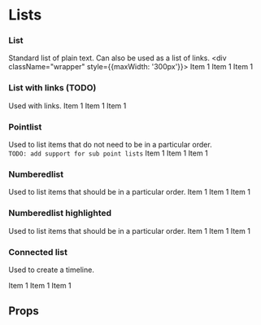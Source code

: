 
<Meta title="Core/List" component={List}/>

# Lists

<div style={{marginTop: '60px'}}></div>

### List
Standard list of plain text. Can also be used as a list of links.
<Preview>
    <Story name="Default">
        <div className="wrapper" style={{maxWidth: '300px'}}>
            <List>
                <ListItem>Item 1</ListItem>
                <ListItem>Item 1</ListItem>
                <ListItem>Item 1</ListItem>
            </List>
        </div>
    </Story>
</Preview>

<div style={{marginTop: '60px'}}></div>

### List with links (TODO)
Used with links.
<Preview>
    <Story name="List with links">
        <List>
            <ListItem>Item 1</ListItem>
            <ListItem>Item 1</ListItem>
            <ListItem>Item 1</ListItem>
        </List>
    </Story>
</Preview>

<div style={{marginTop: '60px'}}></div>

### Pointlist
Used to list items that do not need to be in a particular order. <br/>
`TODO: add support for sub point lists`
<Preview>
    <Story name="Pointlist">
        <List points>
            <ListItem>Item 1</ListItem>
            <ListItem>Item 1</ListItem>
            <ListItem>Item 1</ListItem>
        </List>
    </Story>
</Preview>

<div style={{marginTop: '60px'}}></div>

### Numberedlist
Used to list items that should be in a particular order.
<Preview>
    <Story name="Numberedlist">
        <List numbers>
            <ListItem>Item 1</ListItem>
            <ListItem>Item 1</ListItem>
            <ListItem>Item 1</ListItem>
        </List>
    </Story>
</Preview>

<div style={{marginTop: '60px'}}></div>

### Numberedlist highlighted
Used to list items that should be in a particular order.
<Preview>
    <Story name="Numberedlist - Highlighted">
        <List numbersHighlighted>
            <ListItem>Item 1</ListItem>
            <ListItem>Item 1</ListItem>
            <ListItem>Item 1</ListItem>
        </List>
    </Story>
</Preview>

<div style={{marginTop: '60px'}}></div>

### Connected list
Used to create a timeline.

<Preview>
    <Story name="Connected list">
        <List connected>
            <ListItem>Item 1</ListItem>
            <ListItem>Item 1</ListItem>
            <ListItem>Item 1</ListItem>
        </List>
    </Story>
</Preview>

## Props
<Props of={List} />
